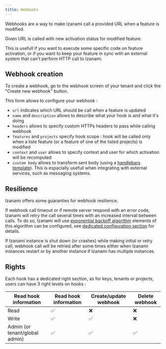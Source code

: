 ```yaml
---
title: Webhooks
---
```


Webhooks are a way to make Izanami call a provided URL when a feature is modified.

Given URL is called with new activation status for modified feature.

This is usefull if you want to execute some specific code on feature activation,
or if you want to keep your feature in sync with an external system that can't perform HTTP
call to Izanami.

## Webhook creation

To create a webhook, go to the webhook screen of your tenant and click the "Create new webhook" button.

This form allows to configure your webhook :

- `url` indicates which URL should be call when a feature is updated
- `name` and `description` allows to describe what your hook is and what it's doing
- `headers` allows to specify custom HTTPs headers to pass while calling webhook
- `features` and `projects` specify hook scope : hook will be called only when a liste feature (or a feature of one of the listed projects) is modified
- `context` and `user` allows to specify context and user for which activation will be recomputed
- `custom body` allows to transform sent body (using a [handlebars template](https://handlebarsjs.com/)).
  This is espacially usefull when integrating with external services, such as messaging systems.

## Resilience

Izanami offers some guaranties for webhook resilience.

If webhook call timeout or if remote server respond with an error code,
Izanami will retry the call several times with an increased interval between calls.
To do so, Izanami will use [exponential backoff algorithm](https://en.wikipedia.org/wiki/Exponential_backoff)
elements of this algorithm can be configured, see [dedicated configuration section](./configuration#webhooks) for details.

If Izanami instance is shut down (or crashes) while making initial or retry call, webhook call will be retried after some times either when Izanami instances restart or by another instance if Izanami has multiple instances.

## Rights

Each hook has a dedicated right section, as for keys, tenants or projects, users can have 3 right levels on hooks :

| Read hook information          | Read hook information | Create/update webhook | Delete webhook |
| ------------------------------ | --------------------- | --------------------- | -------------- |
| Read                           | ✅                    | ❌                    | ❌             |
| Write                          | ✅                    | ✅                    | ❌             |
| Admin (or tenant/global admin) | ✅                    | ✅                    | ✅             |
